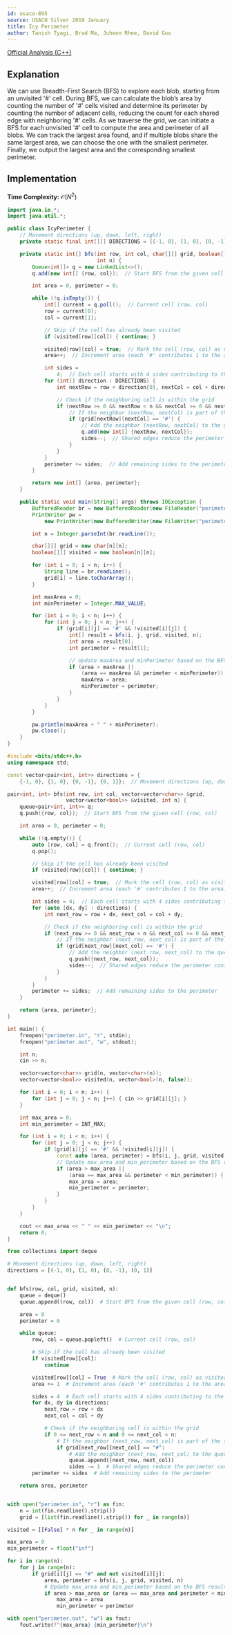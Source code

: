 ```yaml
---
id: usaco-895
source: USACO Silver 2019 January
title: Icy Perimeter
author: Tanish Tyagi, Brad Ma, Juheon Rhee, David Guo
---
```


[Official Analysis (C++)](http://www.usaco.org/current/data/sol_perimeter_silver_jan19.html)

## Explanation

We can use Breadth-First Search (BFS) to explore each blob, starting from an unvisited '#' cell. During BFS, we can calculate the blob’s area by counting the number of '#' cells visited and determine its perimeter by counting the number of adjacent cells, reducing the count for each shared edge with neighboring '#' cells. As we traverse the grid, we can initiate a BFS for each unvisited '#' cell to compute the area and perimeter of all blobs. We can track the largest area found, and if multiple blobs share the same largest area, we can choose the one with the smallest perimeter. Finally, we output the largest area and the corresponding smallest perimeter.

## Implementation

**Time Complexity:** $\mathcal{O}(N^2)$

<LanguageSection>

<JavaSection>

```java
import java.io.*;
import java.util.*;

public class IcyPerimeter {
	// Movement directions (up, down, left, right)
	private static final int[][] DIRECTIONS = {{-1, 0}, {1, 0}, {0, -1}, {0, 1}};

	private static int[] bfs(int row, int col, char[][] grid, boolean[][] visited,
	                         int n) {
		Queue<int[]> q = new LinkedList<>();
		q.add(new int[] {row, col});  // Start BFS from the given cell (row, col)

		int area = 0, perimeter = 0;

		while (!q.isEmpty()) {
			int[] current = q.poll();  // Current cell (row, col)
			row = current[0];
			col = current[1];

			// Skip if the cell has already been visited
			if (visited[row][col]) { continue; }

			visited[row][col] = true;  // Mark the cell (row, col) as visited
			area++;  // Increment area (each '#' contributes 1 to the area)

			int sides =
			    4;  // Each cell starts with 4 sides contributing to the perimeter
			for (int[] direction : DIRECTIONS) {
				int nextRow = row + direction[0], nextCol = col + direction[1];

				// Check if the neighboring cell is within the grid
				if (nextRow >= 0 && nextRow < n && nextCol >= 0 && nextCol < n) {
					// If the neighbor (nextRow, nextCol) is part of the same blob
					if (grid[nextRow][nextCol] == '#') {
						// Add the neighbor (nextRow, nextCol) to the queue
						q.add(new int[] {nextRow, nextCol});
						sides--;  // Shared edges reduce the perimeter contribution
					}
				}
			}
			perimeter += sides;  // Add remaining sides to the perimeter
		}

		return new int[] {area, perimeter};
	}

	public static void main(String[] args) throws IOException {
		BufferedReader br = new BufferedReader(new FileReader("perimeter.in"));
		PrintWriter pw =
		    new PrintWriter(new BufferedWriter(new FileWriter("perimeter.out")));

		int n = Integer.parseInt(br.readLine());

		char[][] grid = new char[n][n];
		boolean[][] visited = new boolean[n][n];

		for (int i = 0; i < n; i++) {
			String line = br.readLine();
			grid[i] = line.toCharArray();
		}

		int maxArea = 0;
		int minPerimeter = Integer.MAX_VALUE;

		for (int i = 0; i < n; i++) {
			for (int j = 0; j < n; j++) {
				if (grid[i][j] == '#' && !visited[i][j]) {
					int[] result = bfs(i, j, grid, visited, n);
					int area = result[0];
					int perimeter = result[1];

					// Update maxArea and minPerimeter based on the BFS results
					if (area > maxArea ||
					    (area == maxArea && perimeter < minPerimeter)) {
						maxArea = area;
						minPerimeter = perimeter;
					}
				}
			}
		}

		pw.println(maxArea + " " + minPerimeter);
		pw.close();
	}
}
```

</JavaSection>

<CPPSection>

```cpp
#include <bits/stdc++.h>
using namespace std;

const vector<pair<int, int>> directions = {
    {-1, 0}, {1, 0}, {0, -1}, {0, 1}};  // Movement directions (up, down, left, right)

pair<int, int> bfs(int row, int col, vector<vector<char>> &grid,
                   vector<vector<bool>> &visited, int n) {
	queue<pair<int, int>> q;
	q.push({row, col});  // Start BFS from the given cell (row, col)

	int area = 0, perimeter = 0;

	while (!q.empty()) {
		auto [row, col] = q.front();  // Current cell (row, col)
		q.pop();

		// Skip if the cell has already been visited
		if (visited[row][col]) { continue; }

		visited[row][col] = true;  // Mark the cell (row, col) as visited
		area++;  // Increment area (each '#' contributes 1 to the area)

		int sides = 4;  // Each cell starts with 4 sides contributing to the perimeter
		for (auto [dx, dy] : directions) {
			int next_row = row + dx, next_col = col + dy;

			// Check if the neighboring cell is within the grid
			if (next_row >= 0 && next_row < n && next_col >= 0 && next_col < n) {
				// If the neighbor (next_row, next_col) is part of the same blob
				if (grid[next_row][next_col] == '#') {
					// Add the neighbor (next_row, next_col) to the queue
					q.push({next_row, next_col});
					sides--;  // Shared edges reduce the perimeter contribution
				}
			}
		}
		perimeter += sides;  // Add remaining sides to the perimeter
	}

	return {area, perimeter};
}

int main() {
	freopen("perimeter.in", "r", stdin);
	freopen("perimeter.out", "w", stdout);

	int n;
	cin >> n;

	vector<vector<char>> grid(n, vector<char>(n));
	vector<vector<bool>> visited(n, vector<bool>(n, false));

	for (int i = 0; i < n; i++) {
		for (int j = 0; j < n; j++) { cin >> grid[i][j]; }
	}

	int max_area = 0;
	int min_perimeter = INT_MAX;

	for (int i = 0; i < n; i++) {
		for (int j = 0; j < n; j++) {
			if (grid[i][j] == '#' && !visited[i][j]) {
				const auto [area, perimeter] = bfs(i, j, grid, visited, n);
				// Update max_area and min_perimeter based on the BFS results
				if (area > max_area ||
				    (area == max_area && perimeter < min_perimeter)) {
					max_area = area;
					min_perimeter = perimeter;
				}
			}
		}
	}

	cout << max_area << " " << min_perimeter << "\n";
	return 0;
}
```

</CPPSection>

<PySection>

```py
from collections import deque

# Movement directions (up, down, left, right)
directions = [(-1, 0), (1, 0), (0, -1), (0, 1)]


def bfs(row, col, grid, visited, n):
	queue = deque()
	queue.append((row, col))  # Start BFS from the given cell (row, col)

	area = 0
	perimeter = 0

	while queue:
		row, col = queue.popleft()  # Current cell (row, col)

		# Skip if the cell has already been visited
		if visited[row][col]:
			continue

		visited[row][col] = True  # Mark the cell (row, col) as visited
		area += 1  # Increment area (each '#' contributes 1 to the area)

		sides = 4  # Each cell starts with 4 sides contributing to the perimeter
		for dx, dy in directions:
			next_row = row + dx
			next_col = col + dy

			# Check if the neighboring cell is within the grid
			if 0 <= next_row < n and 0 <= next_col < n:
				# If the neighbor (next_row, next_col) is part of the same blob
				if grid[next_row][next_col] == "#":
					# Add the neighbor (next_row, next_col) to the queue
					queue.append((next_row, next_col))
					sides -= 1  # Shared edges reduce the perimeter contribution
		perimeter += sides  # Add remaining sides to the perimeter

	return area, perimeter


with open("perimeter.in", "r") as fin:
	n = int(fin.readline().strip())
	grid = [list(fin.readline().strip()) for _ in range(n)]

visited = [[False] * n for _ in range(n)]

max_area = 0
min_perimeter = float("inf")

for i in range(n):
	for j in range(n):
		if grid[i][j] == "#" and not visited[i][j]:
			area, perimeter = bfs(i, j, grid, visited, n)
			# Update max_area and min_perimeter based on the BFS results
			if area > max_area or (area == max_area and perimeter < min_perimeter):
				max_area = area
				min_perimeter = perimeter

with open("perimeter.out", "w") as fout:
	fout.write(f"{max_area} {min_perimeter}\n")
```
</PySection>

</LanguageSection>
